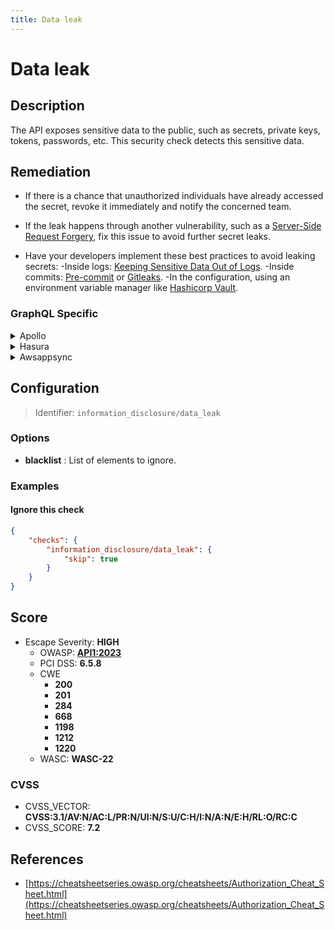 ```yaml
---
title: Data leak
---
```


# Data leak

## Description

The API exposes sensitive data to the public, such as secrets, private keys, tokens, passwords, etc.
This security check detects this sensitive data.


## Remediation

* If there is a chance that unauthorized individuals have already accessed the secret, revoke it immediately and notify the concerned team.

* If the leak happens through another vulnerability, such as a [Server-Side Request Forgery](https://docs.escape.tech/vulnerabilities/request_forgery/ssrf), fix this issue to avoid further secret leaks.

* Have your developers implement these best practices to avoid leaking secrets:
    -Inside logs: [Keeping Sensitive Data Out of Logs](https://medium.com/@joecrobak/seven-best-practices-for-keeping-sensitive-data-out-of-logs-3d7bbd12904).
    -Inside commits: [Pre-commit](https://pre-commit.com/) or [Gitleaks](https://github.com/zricethezav/gitleaks).
    -In the configuration, using an environment variable manager like [Hashicorp Vault](https://www.hashicorp.com/products/vault).



### GraphQL Specific

<details>
    <summary>Apollo</summary>

* If there is a chance that unauthorized individuals have already accessed the secret, revoke it immediately and notify the concerned team.

* If the leak happens through another vulnerability, such as a [Server-Side Request Forgery](https://docs.escape.tech/vulnerabilities/request_forgery/ssrf), fix this issue to avoid further secret leaks.

* Have your developers implement these best practices to avoid leaking secrets:
    -Inside logs: [keeping sensitive data out of logs](https://medium.com/@joecrobak/seven-best-practices-for-keeping-sensitive-data-out-of-logs-3d7bbd12904).
    -Inside commits: [Pre-commit](https://pre-commit.com/) or [Gitleaks](https://github.com/zricethezav/gitleaks).
    -In the configuration, using an environment variable manager like [Hashicorp Vault](https://www.hashicorp.com/products/vault).

See [Apollo's Access Control Documentation](https://www.apollographql.com/docs/apollo-server/security/authentication/#in-resolvers).
For large scale applications, you'll want to use a specific package like [GraphQL Shield](https://github.com/maticzav/graphql-shield) for quick and easy Access Control management.


</details>

<details>
    <summary>Hasura</summary>

* If there is a chance that unauthorized individuals have already accessed the secret, revoke it immediately and notify the concerned team.

* If the leak happens through another vulnerability, such as a [Server-Side Request Forgery](https://docs.escape.tech/vulnerabilities/request_forgery/ssrf), fix this issue to avoid further secret leaks.

* Have your developers implement these best practices to avoid leaking secrets:
    -Inside logs: [keeping sensitive data out of logs](https://medium.com/@joecrobak/seven-best-practices-for-keeping-sensitive-data-out-of-logs-3d7bbd12904)
    -Inside commits: [Pre-commit](https://pre-commit.com/) or [Gitleaks](https://github.com/zricethezav/gitleaks)
    -In the configuration, using an environment variable manager like [Hashicorp Vault](https://www.hashicorp.com/products/vault)

See Hasura's detailed documentation for [authorization management](https://hasura.io/docs/latest/graphql/core/auth/authorization/permission-rules/).


</details>

<details>
    <summary>Awsappsync</summary>

* If there is a chance that unauthorized individuals have already accessed the secret, revoke it immediately and notify the concerned team.

* If the leak happens through another vulnerability, such as a [Server-Side Request Forgery](https://docs.escape.tech/vulnerabilities/request_forgery/ssrf), fix this issue to avoid further secret leaks.

* Have your developers implement these best practices to avoid leaking secrets:
    -Inside logs: [keeping sensitive data out of logs](https://medium.com/@joecrobak/seven-best-practices-for-keeping-sensitive-data-out-of-logs-3d7bbd12904)
    -Inside commits: [Pre-commit](https://pre-commit.com/) or [Gitleaks](https://github.com/zricethezav/gitleaks)
    -In the configuration, using an environment variable manager like [Hashicorp Vault](https://www.hashicorp.com/products/vault)

Appsync provides several other methods for protecting critical information.
-To learn more on implementing fine-grained access control, head over to https://docs.aws.amazon.com/appsync/latest/devguide/security-authz.html#fine-grained-access-control.
-To learn more on filtering critical data directly from responses, see https://docs.aws.amazon.com/appsync/latest/devguide/security-authz.html#aws-appsync-filtering-information.


</details>


## Configuration

> Identifier: `information_disclosure/data_leak`

### Options

- **blacklist** : List of elements to ignore.

  



### Examples



#### Ignore this check

```json
{
    "checks": {
        "information_disclosure/data_leak": {
            "skip": true
        }
    }
}
```




## Score

- Escape Severity: **<span className="high-severity">HIGH</span>**
  - OWASP: **[API1:2023](https://github.com/OWASP/API-Security/blob/master/editions/2023/en/0xa1-broken-object-level-authorization.md)**
  - PCI DSS: **6.5.8**
  - CWE
    - **200**
    - **201**
    - **284**
    - **668**
    - **1198**
    - **1212**
    - **1220**
  - WASC: **WASC-22**
  
  

### CVSS

- CVSS_VECTOR: **CVSS:3.1/AV:N/AC:L/PR:N/UI:N/S:U/C:H/I:N/A:N/E:H/RL:O/RC:C**
- CVSS_SCORE: **7.2**

## References

- [https://cheatsheetseries.owasp.org/cheatsheets/Authorization_Cheat_Sheet.html](https://cheatsheetseries.owasp.org/cheatsheets/Authorization_Cheat_Sheet.html)
  
